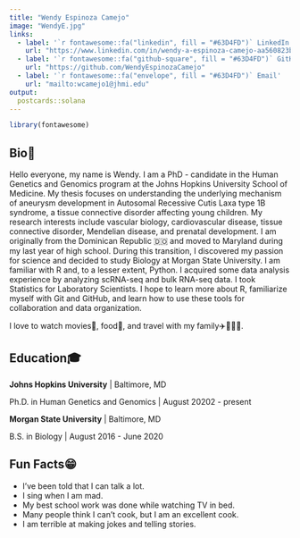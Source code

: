 ```yaml
---
title: "Wendy Espinoza Camejo"
image: "WendyE.jpg"
links:
  - label: '`r fontawesome::fa("linkedin", fill = "#63D4FD")` LinkedIn'
    url: "https://www.linkedin.com/in/wendy-a-espinoza-camejo-aa560823b"
  - label: '`r fontawesome::fa("github-square", fill = "#63D4FD")` GitHub'
    url: "https://github.com/WendyEspinozaCamejo"
  - label: '`r fontawesome::fa("envelope", fill = "#63D4FD")` Email'
    url: "mailto:wcamejo1@jhmi.edu"
output:
  postcards::solana
---
```

 ```r
library(fontawesome)
```
 
## Bio📔

Hello everyone, my name is Wendy. I am a PhD - candidate in the Human Genetics and Genomics  program at the Johns Hopkins University School of Medicine.
My thesis focuses on understanding the underlying mechanism of aneurysm development in Autosomal Recessive Cutis Laxa type 1B syndrome, a tissue connective disorder affecting young children. 
My research interests include vascular biology, cardiovascular disease, tissue connective disorder, Mendelian disease, and prenatal development. 
I am originally from the Dominican Republic 🇩🇴 and moved to Maryland during my last year of high school. During this transition, I discovered my passion for science and decided to study Biology at Morgan State University. 
I am familiar with R and, to a lesser extent, Python. I acquired some data analysis experience by analyzing scRNA-seq and bulk RNA-seq data. I took Statistics for Laboratory Scientists.
I hope to learn more about R, familiarize myself with Git and GitHub, and learn how to use these tools for collaboration and data organization.

I love to watch movies🎥, food🌮, and travel with my family✈️👨‍👩‍👧.


## Education🎓

**Johns Hopkins University** | Baltimore, MD

Ph.D. in Human Genetics and Genomics | August 20202 - present

**Morgan State University** | Baltimore, MD

B.S. in Biology | August 2016 - June 2020


## Fun Facts😁

- I've been told that I can talk a lot.
- I sing when I am mad.
- My best school work was done while watching TV in bed.
- Many people think I can't cook, but I am an excellent cook.
- I am terrible at making jokes and telling stories.
